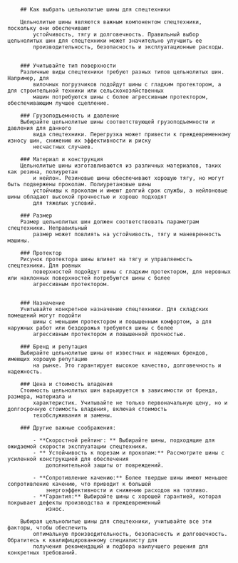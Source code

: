 

		## Как выбрать цельнолитые шины для спецтехники

		Цельнолитые шины являются важным компонентом спецтехники, поскольку они обеспечивают
			устойчивость, тягу и долговечность. Правильный выбор цельнолитых шин для спецтехники может значительно улучшить ее
			производительность, безопасность и эксплуатационные расходы.


		### Учитывайте тип поверхности
		Различные виды спецтехники требуют разных типов цельнолитых шин. Например, для
			вилочных погрузчиков подойдут шины с гладким протектором, а для строительной техники или сельскохозяйственных
			машин потребуются шины с более агрессивным протектором, обеспечивающим лучшее сцепление.

		### Грузоподъемность и давление
		Выбирайте цельнолитые шины соответствующей грузоподъемности и давления для данного
			вида спецтехники. Перегрузка может привести к преждевременному износу шин, снижению их эффективности и риску
			несчастных случаев.

		### Материал и конструкция
		Цельнолитые шины изготавливаются из различных материалов, таких как резина, полиуретан
			и нейлон. Резиновые шины обеспечивают хорошую тягу, но могут быть подвержены проколам. Полиуретановые шины
			устойчивы к проколам и имеют долгий срок службы, а нейлоновые шины обладают высокой прочностью и хорошо подходят
			для тяжелых условий.

		### Размер
		Размер цельнолитых шин должен соответствовать параметрам спецтехники. Неправильный
			размер может повлиять на устойчивость, тягу и маневренность машины.

		### Протектор
		Рисунок протектора шины влияет на тягу и управляемость спецтехники. Для ровных
			поверхностей подойдут шины с гладким протектором, для неровных или наклонных поверхностей потребуются шины с более
			агрессивным протектором.


		### Назначение
		Учитывайте конкретное назначение спецтехники. Для складских помещений могут подойти
			шины с меньшим протектором и повышенным комфортом, а для наружных работ или бездорожья требуются шины с более
			агрессивным протектором и повышенной прочностью.

		### Бренд и репутация
		Выбирайте цельнолитые шины от известных и надежных брендов, имеющих хорошую репутацию
			на рынке. Это гарантирует высокое качество, долговечность и надежность.

		### Цена и стоимость владения
		Стоимость цельнолитых шин варьируется в зависимости от бренда, размера, материала и
			характеристик. Учитывайте не только первоначальную цену, но и долгосрочную стоимость владения, включая стоимость
			техобслуживания и замены.

		### Другие важные соображения:

			- **Скоростной рейтинг: ** Выбирайте шины, подходящие для ожидаемой скорости эксплуатации спецтехники.
			- ** Устойчивость к порезам и проколам:** Рассмотрите шины с усиленной конструкцией для обеспечения
				дополнительной защиты от повреждений.

			- **Сопротивление качению:** Более твердые шины имеют меньшее сопротивление качению, что приводит к большей
				энергоэффективности и снижению расходов на топливо.
			- **Гарантия:** Выбирайте шины с хорошей гарантией, которая покрывает дефекты производства и преждевременный
				износ.

		Выбирая цельнолитые шины для спецтехники, учитывайте все эти факторы, чтобы обеспечить
			оптимальную производительность, безопасность и долговечность. Обратитесь к квалифицированному специалисту для
			получения рекомендаций и подбора наилучшего решения для конкретных требований.


